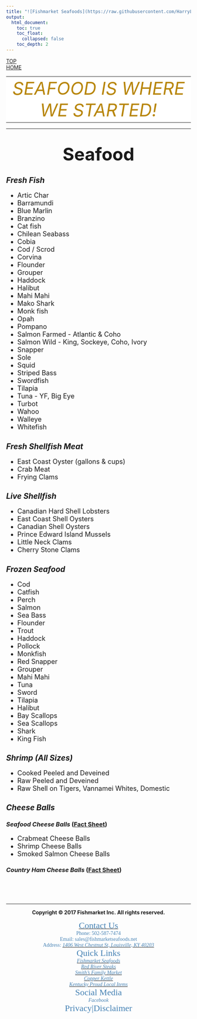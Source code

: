 ```yaml
---
title: "![Fishmarket Seafoods](https://raw.githubusercontent.com/HarryLu95/Fish-Market-Website/master/Logo_Fishmarket_Seafoods.jpg)"
output: 
  html_document:
    toc: true
    toc_float: 
      collapsed: false
    toc_depth: 2
---
```

<style>
img {
  width: 200px;
}
</style>

<div id="backtop"><a href="#">TOP</a></div>
<div id="backhome"><a href="index.html">HOME</a></div>

<table style="margin-left:auto; margin-right:auto; width:100%">
<tr style="text-align:center; vertical-align:bottom">
<td bgcolor=white>
<font color=DarkGoldenrod size=7>*SEAFOOD IS WHERE WE STARTED!*</font>
</td>
</tr>
</table>

---

<!--Seafood--------------------------------------------------------------->
<h1 style="text-align:center"><font size=7>**Seafood**</font></h1>

<!--Seafood - Fresh Fish-------------------------------------------------->
<h2>*Fresh Fish*</h2>
<font size=4><div class="two-column">

- Artic Char
- Barramundi
- Blue Marlin
- Branzino
- Cat fish
- Chilean Seabass
- Cobia
- Cod / Scrod
- Corvina
- Flounder
- Grouper
- Haddock
- Halibut
- Mahi Mahi
- Mako Shark
- Monk fish
- Opah
- Pompano
- Salmon Farmed - Atlantic & Coho
- Salmon Wild - King, Sockeye, Coho, Ivory
- Snapper
- Sole
- Squid
- Striped Bass
- Swordfish
- Tilapia
- Tuna - YF, Big Eye
- Turbot
- Wahoo
- Walleye
- Whitefish

</div></font>

<!--Seafood - Fresh Shellfish Meat---------------------------------------->
<h2>*Fresh Shellfish Meat*</h2>
<font size=4><div class="two-column">

- East Coast Oyster (gallons & cups)
- Crab Meat
- Frying Clams

</div></font>

<!--Seafood - Live Shellfish---------------------------------------------->
<h2>*Live Shellfish*</h2>
<font size=4><div class="two-column">

- Canadian Hard Shell Lobsters
- East Coast Shell Oysters
- Canadian Shell Oysters
- Prince Edward Island Mussels
- Little Neck Clams
- Cherry Stone Clams

</div></font>

<!--Seafood - Frozen Seafood---------------------------------------------->
<h2>*Frozen Seafood*</h2>
<font size=4><div class="three-column">

- Cod
- Catfish
- Perch
- Salmon
- Sea Bass
- Flounder
- Trout
- Haddock
- Pollock
- Monkfish
- Red Snapper
- Grouper
- Mahi Mahi
- Tuna
- Sword
- Tilapia
- Halibut
- Bay Scallops
- Sea Scallops
- Shark
- King Fish

</div></font>

<!--Seafood - Shrimp (All Sizes)------------------------------------------>
<h2>*Shrimp (All Sizes)*</h2>
<font size=4><div class="two-column">

- Cooked Peeled and Deveined
- Raw Peeled and Deveined
- Raw Shell on Tigers, Vannamei Whites, Domestic

</div></font>

<!--Seafood - Cheese Balls------------------------------------------------>
<h2>*Cheese Balls*</h2>
<h3>*Seafood Cheese Balls* ([Fact Sheet][FS_SeafoodCB])</h3>
<font size=4><div class="two-column">

- Crabmeat Cheese Balls
- Shrimp Cheese Balls
- Smoked Salmon Cheese Balls

[FS_SeafoodCB]: FactSheet_SeafoodCheeseBalls.html

</div></font>

<h3>*Country Ham Cheese Balls* ([Fact Sheet][FS_HamCB])</h3>
[FS_HamCB]: FactSheet_CountryHamCheeseBalls.html

<br>
<br>
<br>

---

<footer>

<center>**Copyright &copy; 2017 Fishmarket Inc. All rights reserved.**</center>

<font face="Calibri" color=SteelBlue>

<div class="footer_contact"><center>
[<font color=SteelBlue size=5>Contact Us</font>](Contact.html)  
Phone: 502-587-7474  
Email: sales@fishmarketseafoods.net  
Address: [<font color=SteelBlue>*1406 West Chestnut St, Louisville, KY 40203*</font>](https://www.google.com/maps/place/1406+W+Chestnut+St,+Louisville,+KY+40203)
</center></div>

<div class="footer_quicklink"><center>
<font color=SteelBlue size=5>Quick Links</font>  
[<font color=SteelBlue>*Fishmarket Seafoods*</font>](Brand_FishmarketSeafoods.html)  
[<font color=SteelBlue>*Red River Steaks*</font>](Brand_RedRiverSteaks.html)  
[<font color=SteelBlue>*Smith's Family Market*</font>](Brand_SmithFamilyMarket.html)  
[<font color=SteelBlue>*Copper Kettle*</font>](Brand_CopperKettle.html)  
[<font color=SteelBlue>*Kentucky Proud Local Items*</font>](Splty_KentuckyProud.html)
</center></div>

<div class="footer_social_privacy"><center>
<font color=SteelBlue size=5>Social Media</font>  
<i class="fa fa-facebook-official" aria-hidden="true"> Facebook</i>  
<font color=SteelBlue size=5>Privacy|Disclaimer</font>
</center></div>

</font>

</footer>